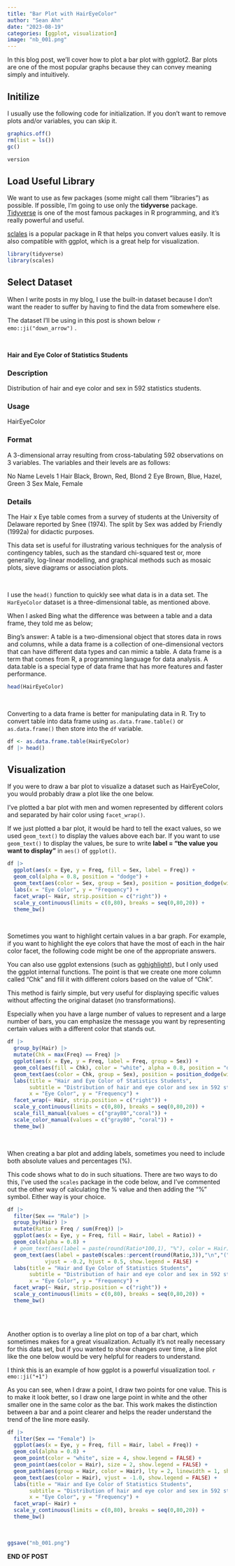 ```yaml
---
title: "Bar Plot with HairEyeColor"
author: "Sean Ahn"
date: "2023-08-19"
categories: [ggplot, visualization]
image: "nb_001.png"
---
```


In this blog post, we'll cover how to plot a bar plot with ggplot2. Bar plots are one of the most popular graphs because they can convey meaning simply and intuitively.

## Initilize

I usually use the following code for initialization. If you don't want to remove plots and/or variables, you can skip it.

```r
graphics.off()
rm(list = ls())
gc()
```

```r
version
```

## Load Useful Library

We want to use as few packages (some might call them "libraries") as possible. If possible, I'm going to use only the **tidyverse** package. [Tidyverse](https://www.tidyverse.org) is one of the most famous packages in R programming, and it's really powerful and useful.

[sclales](https://scales.r-lib.org) is a popular package in R that helps you convert values easily. It is also compatible with ggplot, which is a great help for visualization.


```r
library(tidyverse)
library(scales)

```

## Select Dataset

When I write posts in my blog, I use the built-in dataset because I don't want the reader to suffer by having to find the data from somewhere else.

The dataset I'll be using in this post is shown below `r emo::ji("down_arrow")` .

<br>

**Hair and Eye Color of Statistics Students**

### Description

Distribution of hair and eye color and sex in 592 statistics students.

### Usage

HairEyeColor

### Format

A 3-dimensional array resulting from cross-tabulating 592 observations on 3 variables. The variables and their levels are as follows:

No Name Levels 1 Hair Black, Brown, Red, Blond 2 Eye Brown, Blue, Hazel, Green 3 Sex Male, Female

### Details

The Hair x Eye table comes from a survey of students at the University of Delaware reported by Snee (1974). The split by Sex was added by Friendly (1992a) for didactic purposes.

This data set is useful for illustrating various techniques for the analysis of contingency tables, such as the standard chi-squared test or, more generally, log-linear modelling, and graphical methods such as mosaic plots, sieve diagrams or association plots.

<br>

I use the `head()` function to quickly see what data is in a data set. The `HarEyeColor` dataset is a three-dimensional table, as mentioned above.

:::callout-note

When I asked Bing what the difference was between a table and a data frame, they told me as below;

Bing's answer: A table is a two-dimensional object that stores data in rows and columns, while a data frame is a collection of one-dimensional vectors that can have different data types and can mimic a table. A data frame is a term that comes from R, a programming language for data analysis. A data.table is a special type of data frame that has more features and faster performance.

:::

```r
head(HairEyeColor)

```

<br>

Converting to a data frame is better for manipulating data in R. Try to convert table into data frame using `as.data.frame.table()` or `as.data.frame()` then store into the `df` variable.

```r
df <- as.data.frame.table(HairEyeColor)
df |> head()

```

## Visualization  

If you were to draw a bar plot to visualize a dataset such as HairEyeColor, you would probably draw a plot like the one below. 

I've plotted a bar plot with men and women represented by different colors and separated by hair color using `facet_wrap()`. 

If we just plotted a bar plot, it would be hard to tell the exact values, so we used `geom_text()` to display the values above each bar. If you want to use `geom_text()` to display the values, be sure to write **label = "the value you want to display"** in `aes()` of `ggplot()`.


```r
df |> 
  ggplot(aes(x = Eye, y = Freq, fill = Sex, label = Freq)) +
  geom_col(alpha = 0.8, position = "dodge") +
  geom_text(aes(color = Sex, group = Sex), position = position_dodge(width = 1), vjust = -0.1, show.legend = FALSE) +
  labs(x = "Eye Color", y = "Frequency") +
  facet_wrap(~ Hair, strip.position = c("right")) +
  scale_y_continuous(limits = c(0,80), breaks = seq(0,80,20)) +
  theme_bw()

```

<br>

Sometimes you want to highlight certain values in a bar graph. For example, if you want to highlight the eye colors that have the most of each in the hair color facet, the following code might be one of the appropriate answers. 

You can also use ggplot extensions (such as [gghighlight](https://yutannihilation.github.io/gghighlight/articles/gghighlight.html)), but I only used the ggplot internal functions. The point is that we create one more column called "Chk" and fill it with different colors based on the value of "Chk".

This method is fairly simple, but very useful for displaying specific values without affecting the original dataset (no transformations). 

Especially when you have a large number of values to represent and a large number of bars, you can emphasize the message you want by representing certain values with a different color that stands out.

```r
df |> 
  group_by(Hair) |> 
  mutate(Chk = max(Freq) == Freq) |> 
  ggplot(aes(x = Eye, y = Freq, label = Freq, group = Sex)) +
  geom_col(aes(fill = Chk), color = "white", alpha = 0.8, position = "dodge", show.legend = FALSE) +
  geom_text(aes(color = Chk, group = Sex), position = position_dodge(width = 1), vjust = -0.1, show.legend = FALSE) +
  labs(title = "Hair and Eye Color of Statistics Students",
       subtitle = "Distribution of hair and eye color and sex in 592 statistics students.", 
       x = "Eye Color", y = "Frequency") +
  facet_wrap(~ Hair, strip.position = c("right")) +
  scale_y_continuous(limits = c(0,80), breaks = seq(0,80,20)) +
  scale_fill_manual(values = c("gray80","coral")) +
  scale_color_manual(values = c("gray80", "coral")) +
  theme_bw()

```

<br>

When creating a bar plot and adding labels, sometimes you need to include both absolute values and percentages (%). 

This code shows what to do in such situations. There are two ways to do this, I've used the `scales` package in the code below, and I've commented out the other way of calculating the % value and then adding the "%" symbol. Either way is your choice.


```r
df |> 
  filter(Sex == "Male") |> 
  group_by(Hair) |> 
  mutate(Ratio = Freq / sum(Freq)) |> 
  ggplot(aes(x = Eye, y = Freq, fill = Hair, label = Ratio)) +
  geom_col(alpha = 0.8) +
  # geom_text(aes(label = paste(round(Ratio*100,1), "%"), color = Hair), vjust = -0.1) +
  geom_text(aes(label = paste0(scales::percent(round(Ratio,3)),"\n","(",Freq,")"), color = Hair), 
            vjust = -0.2, hjust = 0.5, show.legend = FALSE) +
  labs(title = "Hair and Eye Color of Statistics Students",
       subtitle = "Distribution of hair and eye color and sex in 592 statistics students.", 
       x = "Eye Color", y = "Frequency") +
  facet_wrap(~ Hair, strip.position = c("right")) +
  scale_y_continuous(limits = c(0,80), breaks = seq(0,80,20)) +
  theme_bw()
  
```

<br>

Another option is to overlay a line plot on top of a bar chart, which sometimes makes for a great visualization. Actually it's not really necessary for this data set, but if you wanted to show changes over time, a line plot like the one below would be very helpful for readers to understand. 

I think this is an example of how ggplot is a powerful visualization tool. `r emo::ji("+1")`

:::callout-tip
As you can see, when I draw a point, I draw two points for one value. This is to make it look better, so I draw one large point in white and the other smaller one in the same color as the bar. This work makes the distinction between a bar and a point clearer and helps the reader understand the trend of the line more easily.
:::



```r
df |> 
  filter(Sex == "Female") |> 
  ggplot(aes(x = Eye, y = Freq, fill = Hair, label = Freq)) +
  geom_col(alpha = 0.8) +
  geom_point(color = "white", size = 4, show.legend = FALSE) +
  geom_point(aes(color = Hair), size = 2, show.legend = FALSE) +
  geom_path(aes(group = Hair, color = Hair), lty = 2, linewidth = 1, show.legend = FALSE) +
  geom_text(aes(color = Hair), vjust = -1.0, show.legend = FALSE) +
  labs(title = "Hair and Eye Color of Statistics Students",
       subtitle = "Distribution of hair and eye color and sex in 592 statistics students.", 
       x = "Eye Color", y = "Frequency") +
  facet_wrap(~ Hair) +
  scale_y_continuous(limits = c(0,80), breaks = seq(0,80,20)) +
  theme_bw()

```

<br>

```r
ggsave("nb_001.png")
```

<div class="right">
__END OF POST__
</div>